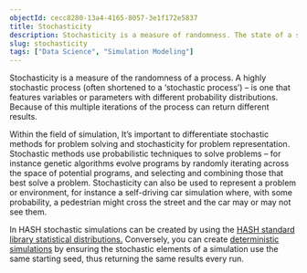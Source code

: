 ```yaml
---
objectId: cecc8280-13a4-4165-8057-3e1f172e5837
title: Stochasticity
description: Stochasticity is a measure of randomness. The state of a stochastic system can be modeled but not precisely predicted.
slug: stochasticity
tags: ["Data Science", "Simulation Modeling"]
---
```


Stochasticity is a measure of the randomness of a process. A highly stochastic process (often shortened to a ‘stochastic process’) – is one that features variables or parameters with different probability distributions. Because of this multiple iterations of the process can return different results.

Within the field of simulation, It’s important to differentiate stochastic methods for problem solving and stochasticity for problem representation. Stochastic methods use probabilistic techniques to solve problems – for instance genetic algorithms evolve programs by randomly iterating across the space of potential programs, and selecting and combining those that best solve a problem. Stochasticity can also be used to represent a problem or environment, for instance a self-driving car simulation where, with some probability, a pedestrian might cross the street and the car may or may not see them.

In HASH stochastic simulations can be created by using the [HASH standard library statistical distributions.](https://hash.dev/docs/simulations/concepts/designing-with-distributions) Conversely, you can create [deterministic simulations](https://hash.dev/docs/simulations/extra/determinism) by ensuring the stochastic elements of a simulation use the same starting seed, thus returning the same results every run.
